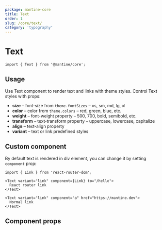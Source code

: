 ```yaml
---
package: mantine-core
title: Text
order: 1
slug: /core/text/
category: 'typography'
---
```



# Text

<PageHeader source="mantine-core/src/Text/Text.tsx" docs="core/Text.mdx" package="@mantine/core" />

```tsx
import { Text } from '@mantine/core';
```

## Usage

Use Text component to render text and links with theme styles. Control Text styles with props:

- **size** – font-size from `theme.fontSizes` – xs, sm, md, lg, xl
- **color** – color from `theme.colors` – red, green, blue, etc.
- **weight** – font-weight property – 500, 700, bold, semibold, etc.
- **transform** – text-transform property – uppercase, lowercase, capitalize
- **align** – text-align property
- **variant** – text or link predefined styles

<TextBaseDemo />

## Custom component

By default text is rendered in div element, you can change it by setting `component` prop:

```tsx
import { Link } from 'react-router-dom';

<Text variant="link" component={Link} to="/hello">
  React router link
</Text>

<Text variant="link" component="a" href="https://mantine.dev">
  Normal link
</Text>
```

## Component props

<PropsTable component="Text" />
